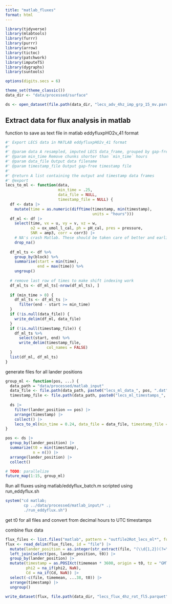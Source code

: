 ```yaml
---
title: "matlab_fluxes"
format: html
---
```


```r
library(tidyverse)
library(mlabtools)
library(furrr)
library(purrr)
library(arrow)
library(tictoc)
library(patchwork)
library(imputeTS)
library(dygraphs)
library(suntools)

options(digits.secs = 6)

theme_set(theme_classic())
data_dir <- "data/processed/surface"
```

```r
ds <- open_dataset(file.path(data_dir, "lecs_adv_4hz_imp_grp_15_mv.parquet/"))
```

## Extract data for flux analysis in matlab

function to save as text file in matlab eddyfluxpHO2v_41 format

```r
#' Export LECS data in MATLAB eddyfluxpHO2v_41 format
#'
#' @param data A resampled, imputed LECS data_frame, grouped by gap-free runs
#' @param min_time Remove chunks shorter than `min_time` hours
#' @param data_file Output data filename
#' @param timestamp_file Output gap-free timestamp file
#'
#' @return A list containing the output and timestamp data frames
#' @export
lecs_to_ml <- function(data,
                       min_time = .25, 
                       data_file = NULL, 
                       timestamp_file = NULL) {
  df <- data |>
    mutate(time = as.numeric(difftime(timestamp, min(timestamp),
                                      units = "hours")))
  df_ml <- df |>
    select(time, vx = u, vy = v, vz = w,
           o2 = ox_umol_l_cal, ph = pH_cal, pres = pressure,
           SNR = amp3, corr = corr3) |> 
    # NA's crash Matlab. These should be taken care of better and earlier
    drop_na()
  
  df_ml_ts <- df %>%
    group_by(block) %>%
    summarise(start = min(time),
              end = max(time)) %>%
    ungroup()
  
  # remove last row of times to make shift indexing work
  df_ml_ts <- df_ml_ts[-nrow(df_ml_ts), ]
  
  if (min_time > 0) {
    df_ml_ts <- df_ml_ts |>
      filter(end - start >= min_time)
  }
  if (!is.null(data_file)) {
    write_delim(df_ml, data_file)
  }
  if (!is.null(timestamp_file)) {
    df_ml_ts %>%
      select(start, end) %>%
      write_delim(timestamp_file,
                  col_names = FALSE)
  }
  list(df_ml, df_ml_ts)
}
```

generate files for all lander positions

```r
group_ml <- function(pos, ...) {
  data_path = "data/processed/matlab_input"
  data_file <- file.path(data_path, paste0("lecs_ml_data_", pos, ".dat"))
  timestamp_file <- file.path(data_path, paste0("lecs_ml_timestamps_", pos, ".dat"))
  
  ds |> 
    filter(lander_position == pos) |> 
    arrange(timestamp) |> 
    collect() |> 
    lecs_to_ml(min_time = 0.24, data_file = data_file, timestamp_file = timestamp_file)
}
```

```r
pos <- ds |> 
  group_by(lander_position) |> 
  summarize(t0 = min(timestamp),
            n = n()) |> 
  arrange(lander_position) |> 
  collect()
```


```r
# TODO: parallelize
future_map(1:15, group_ml)
```

Run all fluxes using matlab/eddyflux_batch.m scripted using run_eddyflux.sh

```r
system("cd matlab;
        cp ../data/processed/matlab_input/* .; 
        ./run_eddyflux.sh")
```

get t0 for all files and convert from decimal hours to UTC timestamps

combine flux data

```r
flux_files <- list.files("matlab", pattern = "outfile2Rot_lecs_ml*", full.names = TRUE)
flux <- read_delim(flux_files, id = "file") |> 
  mutate(lander_position = as.integer(str_extract(file, "(\\d{1,2})(?=\\.dat$)"))) |> 
  left_join(select(pos, lander_position, t0)) |> 
  group_by(lander_position) |> 
  mutate(timestamp = as.POSIXct(timemean * 3600, origin = t0, tz = "GMT"),
         phi2 = na_if(phi2, NaN),
         Cd = na_if(Cd, NaN)) |> 
  select(-c(file, timemean, ...38, t0)) |> 
  arrange(timestamp) |> 
  ungroup()
```

```r
write_dataset(flux, file.path(data_dir, "lecs_flux_4hz_rot_fl5.parquet"))
```